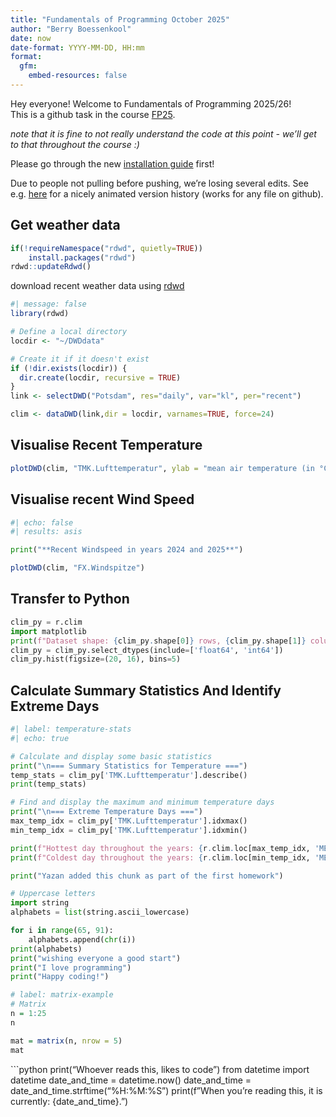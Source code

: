 ---
title: "Fundamentals of Programming October 2025"
author: "Berry Boessenkool"
date: now
date-format: YYYY-MM-DD, HH:mm
format:
  gfm:
    embed-resources: false
---

Hey everyone! Welcome to Fundamentals of Programming 2025/26!\
This is a github task in the course [FP25](https://open.hpi.de/courses/hpi-dh-fprog2025).

*note that it is fine to not really understand the code at this point - we'll get to that throughout the course :)*

Please go through the new [installation guide](https://github.com/brry/fpsetup#software-installation-guide) first!

Due to people not pulling before pushing, we're losing several edits. See e.g. [here](https://github.githistory.xyz/brry/FP25/blob/main/README.qmd) for a nicely animated version history (works for any file on github).

## **Get weather data**

```{r, packages, warning=FALSE, message=FALSE}
if(!requireNamespace("rdwd", quietly=TRUE))
	install.packages("rdwd")
rdwd::updateRdwd()
```

download recent weather data using [rdwd](https://bookdown.org/brry/rdwd/)

```{r, get_weather_data}
#| message: false
library(rdwd)

# Define a local directory
locdir <- "~/DWDdata"

# Create it if it doesn't exist
if (!dir.exists(locdir)) {
  dir.create(locdir, recursive = TRUE)
}
link <- selectDWD("Potsdam", res="daily", var="kl", per="recent")

clim <- dataDWD(link,dir = locdir, varnames=TRUE, force=24)
```

## Visualise Recent Temperature

```{r, plot_clim}
plotDWD(clim, "TMK.Lufttemperatur", ylab = "mean air temperature (in °C)", col = "darkgreen")

```

## Visualise recent Wind Speed
```{python}
#| echo: false
#| results: asis

print("**Recent Windspeed in years 2024 and 2025**")
```
```{r, plot_Wind_Speed}
plotDWD(clim, "FX.Windspitze")
```

## Transfer to Python

```{python, histograms, results="hide"}
clim_py = r.clim
import matplotlib
print(f"Dataset shape: {clim_py.shape[0]} rows, {clim_py.shape[1]} columns")
clim_py = clim_py.select_dtypes(include=['float64', 'int64'])
clim_py.hist(figsize=(20, 16), bins=5)
```

## Calculate Summary Statistics And Identify Extreme Days

```{python}
#| label: temperature-stats
#| echo: true

# Calculate and display some basic statistics
print("\n=== Summary Statistics for Temperature ===")
temp_stats = clim_py['TMK.Lufttemperatur'].describe()
print(temp_stats)

# Find and display the maximum and minimum temperature days
print("\n=== Extreme Temperature Days ===")
max_temp_idx = clim_py['TMK.Lufttemperatur'].idxmax()
min_temp_idx = clim_py['TMK.Lufttemperatur'].idxmin()

print(f"Hottest day throughout the years: {r.clim.loc[max_temp_idx, 'MESS_DATUM']} with {clim_py.loc[max_temp_idx, 'TMK.Lufttemperatur']:.1f}°C")
print(f"Coldest day throughout the years: {r.clim.loc[min_temp_idx, 'MESS_DATUM']} with {clim_py.loc[min_temp_idx, 'TMK.Lufttemperatur']:.1f}°C")
```

```{python, yazan_chunk, echo=FALSE}
print("Yazan added this chunk as part of the first homework")

# Uppercase letters
import string
alphabets = list(string.ascii_lowercase)

for i in range(65, 91):
    alphabets.append(chr(i))
print(alphabets)
print("wishing everyone a good start")
print("I love programming")
print("Happy coding!")
```


```{R, Mouna, Warning=FALSE}
# label: matrix-example
# Matrix
n = 1:25
n

mat = matrix(n, nrow = 5)
mat

```

```{python, Philipp, echo=FALSE}
print("Whoever reads this, likes to code")
from datetime import datetime
date_and_time = datetime.now()
date_and_time = date_and_time.strftime("%H:%M:%S")
print(f"When you're reading this, it is currently: {date_and_time}.")
